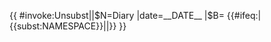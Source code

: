 {{ {{{|safesubst:}}}#invoke:Unsubst||$N=Diary |date=__DATE__ |$B=
<!--{{Veil}} begin-->{{#ifeq:{{NAMESPACE}}|{{<includeonly>subst:</includeonly>NAMESPACE}}|<includeonly>[[Category:錯誤使用替換引用的頁面|{{PAGENAME}}]]</includeonly>|}}{{Ambox
| name  = Diary
| type = style
| sect = {{{1|}}}
| issue = 可能包含過多'''[[WP:NOTDIARY|不重要的瑣事或紀錄等內容]]'''而像一本日記。
| fix  = 請協助[{{fullurl:{{FULLPAGENAME}}|action=edit}} 清理]細微末節以符合百科全書品質標準。並非每一場比賽、出席、活動、事件都有足夠意義寫進條目內。
| date  = {{{date|}}}
| time  = {{{time|}}}
| cat   = 包含日記瑣事的條目
}}<!--{{Diary}} end-->
}}<noinclude>
{{Documentation}}
</noinclude>